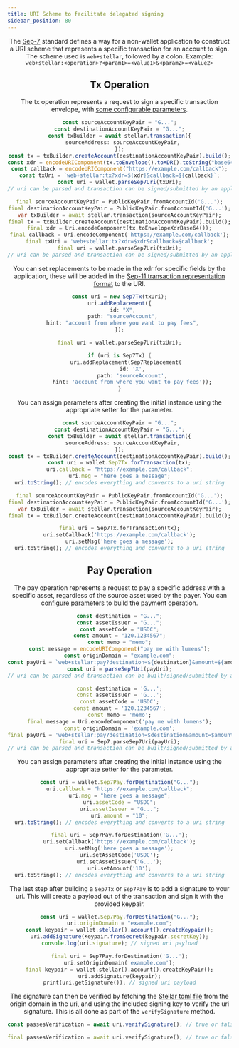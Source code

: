 ```yaml
---
title: URI Scheme to facilitate delegated signing
sidebar_position: 80
---
```



<Header />

The [Sep-7] standard defines a way for a non-wallet application to construct a URI scheme that represents a specific transaction for an account to sign. The scheme used is `web+stellar`, followed by a colon. Example: `web+stellar:<operation>?<param1>=<value1>&<param2>=<value2>`

## Tx Operation

The tx operation represents a request to sign a specific transaction envelope, with [some configurable parameters].

<CodeExample>

```typescript
const sourceAccountKeyPair = "G...";
const destinationAccountKeyPair = "G...";
const txBuilder = await stellar.transaction({
  sourceAddress: sourceAccountKeyPair,
});
const tx = txBuilder.createAccount(destinationAccountKeyPair).build();
const xdr = encodeURIComponent(tx.toEnvelope().toXDR().toString("base64"));
const callback = encodeURIComponent("https://example.com/callback");
const txUri = `web+stellar:tx?xdr=${xdr}&callback=${callback}`;
const uri = wallet.parseSep7Uri(txUri);
// uri can be parsed and transaction can be signed/submitted by an application that implements Sep-7
```

```dart
final sourceAccountKeyPair = PublicKeyPair.fromAccountId('G...');
final destinationAccountKeyPair = PublicKeyPair.fromAccountId('G...');
var txBuilder = await stellar.transaction(sourceAccountKeyPair);
final tx = txBuilder.createAccount(destinationAccountKeyPair).build();
final xdr = Uri.encodeComponent(tx.toEnvelopeXdrBase64());
final callback = Uri.encodeComponent('https://example.com/callback');
final txUri = 'web+stellar:tx?xdr=$xdr&callback=$callback';
final uri = wallet.parseSep7Uri(txUri);
// uri can be parsed and transaction can be signed/submitted by an application that implements Sep-7
```

</CodeExample>

You can set replacements to be made in the xdr for specific fields by the application, these will be added in the [Sep-11 transaction representation format] to the URI.

<CodeExample>

```typescript
const uri = new Sep7Tx(txUri);
uri.addReplacement({
  id: "X",
  path: "sourceAccount",
  hint: "account from where you want to pay fees",
});
```

```dart
final uri = wallet.parseSep7Uri(txUri);

if (uri is Sep7Tx) {
    uri.addReplacement(Sep7Replacement(
        id: 'X',
        path: 'sourceAccount',
        hint: 'account from where you want to pay fees'));
}
```

</CodeExample>

You can assign parameters after creating the initial instance using the appropriate setter for the parameter.

<CodeExample>

```typescript
const sourceAccountKeyPair = "G...";
const destinationAccountKeyPair = "G...";
const txBuilder = await stellar.transaction({
  sourceAddress: sourceAccountKeyPair,
});
const tx = txBuilder.createAccount(destinationAccountKeyPair).build();
const uri = wallet.Sep7Tx.forTransaction(tx);
uri.callback = "https://example.com/callback";
uri.msg = "here goes a message";
uri.toString(); // encodes everything and converts to a uri string
```

```dart
final sourceAccountKeyPair = PublicKeyPair.fromAccountId('G...');
final destinationAccountKeyPair = PublicKeyPair.fromAccountId('G...');
var txBuilder = await stellar.transaction(sourceAccountKeyPair);
final tx = txBuilder.createAccount(destinationAccountKeyPair).build();

final uri = Sep7Tx.forTransaction(tx);
uri.setCallback('https://example.com/callback');
uri.setMsg('here goes a message');
uri.toString(); // encodes everything and converts to a uri string
```

</CodeExample>

## Pay Operation

The pay operation represents a request to pay a specific address with a specific asset, regardless of the source asset used by the payer. You can [configure parameters] to build the payment operation.

<CodeExample>

```typescript
const destination = "G...";
const assetIssuer = "G...";
const assetCode = "USDC";
const amount = "120.1234567";
const memo = "memo";
const message = encodeURIComponent("pay me with lumens");
const originDomain = "example.com";
const payUri = `web+stellar:pay?destination=${destination}&amount=${amount}&memo=${memo}&msg=${message}&origin_domain=${originDomain}&asset_issuer=${assetIssuer}&asset_code=${assetCode}`;
const uri = parseSep7Uri(payUri);
// uri can be parsed and transaction can be built/signed/submitted by an application that implements Sep-7
```

```dart
const destination = 'G...';
const assetIssuer = 'G...';
const assetCode = 'USDC';
const amount = '120.1234567';
const memo = 'memo';
final message = Uri.encodeComponent('pay me with lumens');
const originDomain = 'example.com';
final payUri = 'web+stellar:pay?destination=$destination&amount=$amount&memo=$memo&msg=$message&origin_domain=$originDomain&asset_issuer=$assetIssuer&asset_code=$assetCode';
final uri = Sep7.parseSep7Uri(payUri);
// uri can be parsed and transaction can be built/signed/submitted by an application that implements Sep-7
```

</CodeExample>

You can assign parameters after creating the initial instance using the appropriate setter for the parameter.

<CodeExample>

```typescript
const uri = wallet.Sep7Pay.forDestination("G...");
uri.callback = "https://example.com/callback";
uri.msg = "here goes a message";
uri.assetCode = "USDC";
uri.assetIssuer = "G...";
uri.amount = "10";
uri.toString(); // encodes everything and converts to a uri string
```

```dart
final uri = Sep7Pay.forDestination('G...');
uri.setCallback('https://example.com/callback');
uri.setMsg('here goes a message');
uri.setAssetCode('USDC');
uri.setAssetIssuer('G...');
uri.setAmount('10');
uri.toString(); // encodes everything and converts to a uri string
```

</CodeExample>

The last step after building a `Sep7Tx` or `Sep7Pay` is to add a signature to your uri. This will create a payload out of the transaction and sign it with the provided keypair.

<CodeExample>

```typescript
const uri = wallet.Sep7Pay.forDestination("G...");
uri.originDomain = "example.com";
const keypair = wallet.stellar().account().createKeypair();
uri.addSignature(Keypair.fromSecret(keypair.secretKey));
console.log(uri.signature); // signed uri payload
```

```dart
final uri = Sep7Pay.forDestination('G...');
uri.setOriginDomain('example.com');
final keypair = wallet.stellar().account().createKeyPair();
uri.addSignature(keypair);
print(uri.getSignature()); // signed uri payload
```

</CodeExample>

The signature can then be verified by fetching the [Stellar toml file] from the origin domain in the uri, and using the included signing key to verify the uri signature. This is all done as part of the `verifySignature` method.

<CodeExample>

```typescript
const passesVerification = await uri.verifySignature(); // true or false
```

```dart
final passesVerification = await uri.verifySignature(); // true or false
```

</CodeExample>

[Sep-7]: https://github.com/stellar/stellar-protocol/blob/master/ecosystem/sep-0007.md
[Sep-11 transaction representation format]: https://github.com/stellar/stellar-protocol/blob/master/ecosystem/sep-0011.md
[some configurable parameters]: https://github.com/stellar/stellar-protocol/blob/master/ecosystem/sep-0007.md#operation-tx
[configure parameters]: https://github.com/stellar/stellar-protocol/blob/master/ecosystem/sep-0007.md#operation-pay
[Stellar toml file]: https://developers.stellar.org/docs/build/apps/example-application-tutorial/anchor-integration/sep1
